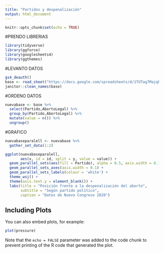 ```yaml
---
title: "Partidos y despenalización"
output: html_document
---
```


```r
knitr::opts_chunk$set(echo = TRUE)
```

#PRENDO LIBRERIAS

```r

library(tidyverse)
library(ggforce)
library(googlesheets4)
library(ggthemes)

```

#LEVANTO DATOS

```r
gs4_deauth()
base <- read_sheet("https://docs.google.com/spreadsheets/d/1TUTag7Majqhn5noRLLMUJ6SFJ0Phwlo-Oc1T59uSZCE/edit#gid=0", skip = 1)
janitor::clean_names(base)
```

#ORDENO DATOS

```r
nuevabase <- base %>% 
  select(Partido,AbortoLegal) %>% 
  group_by(Partido,AbortoLegal) %>% 
  mutate(value = n()) %>% 
  ungroup()
```

#GRAFICO

```r
nuevabaseparalell <- nuevabase %>% 
  gather_set_data(1:2)

ggplot(nuevabaseparalell,
       aes(x, id = id, split = y, value = value)) +
  geom_parallel_sets(aes(fill = Partido), alpha = 0.5, axis.width = 0.1) +
  geom_parallel_sets_axes(axis.width = 0.1) +
  geom_parallel_sets_labels(colour = 'white') +
  theme_wsj() +
  theme(axis.text.y = element_blank()) +
  labs(title = "Posición frente a la despenalización del aborto", 
       subtitle = "Según partido político", 
       caption = "Datos de Nuevo Congreso 2020")
```

## Including Plots

You can also embed plots, for example:

```r
plot(pressure)
```

Note that the `echo = FALSE` parameter was added to the code chunk to prevent printing of the R code that generated the plot.
